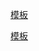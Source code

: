 {{Navbox
|name = 红茶
|title = [[红茶|<font color="#FFFFFF">红茶</font>]]
|titlestyle = background:#ee5500;color:#fff
|groupstyle = background:#f9a07a
|bodyclass=hlist
|state = {{{state<includeonly>|autocollapse</includeonly>}}}
|group1=[[茶的製作|製法]]
|list1=
*[[萎凋]]
*[[揉捻|揉捏/揉切]]
*[[發酵]]
*[[乾燥]]
|group2=产地
|list2=
{{Navbox subgroup|groupstyle = background:#f9a07a
|group1=[[中国茶|中国大陆]]
|list1= 
*小种
**[[正山小种]]
**[[金骏眉]]
*工夫
**[[海南紅茶]]
**[[九曲红梅]]
**[[滇红|云南红茶]]
***[[勐海大叶茶]]
***[[勐库大叶茶]]
**[[祁门红茶]]
***[[浮樑红茶]]
***[[霍山红茶]]
**[[宁州红茶]]
**[[宜昌红茶]]
***[[石門红茶]]
**[[四川紅茶]]
***[[貴州紅茶]]
**[[湖南紅茶]]
**[[福建红茶]]
***[[坦洋红茶]]
***[[白琳红茶]]
***[[政和红茶]]
**[[浙江红茶]]
**[[江蘇紅茶]]
**[[广东红茶]]
**[[英德红茶]]
*[[红碎茶]]
|group2=[[台湾茶|臺湾]]
|list2=
*[[阿薩姆紅茶]]
**[[臺茶7號]]
**[[台茶8號]]
*[[紅玉紅茶]]
**[[臺茶18號]]
*[[蜜香红茶]]
*[[日月潭紅茶]]
|group3 = [[印度茶|印度]]
|list3=
*[[阿薩姆紅茶|阿萨姆]]
*[[大吉嶺茶|大吉岭]]
*[[尼尔吉里茶|尼尔吉里]]
*[[锡金茶|锡金]]
|group4=[[锡兰茶|斯里兰卡]]
|list4 =
*[[锡兰高地红茶|高地]]
**[[汀布拉红茶|汀布拉]]
**[[康提茶|康提]]
**[[努沃勒埃利耶红茶|努沃勒埃利耶]]
**[[乌沃红茶|乌沃]]
|group5=其他
|list5=
*[[肯尼亚茶|肯尼亚]]
*[[印尼茶|印尼]]
*[[尼泊尔茶|尼泊尔]]
*[[喀麦隆茶|喀麦隆]]
*[[土耳其茶|土耳其]]
*[[產茶地列表|更多...]]
}}
|group3=[[再加工茶]]
|list3=
*[[英国早餐茶]]
*[[爱尔兰早餐茶]]
*[[下午拼配茶]]
*[[威尔士王子茶]]
*[[俄罗斯商队茶]]
*[[格雷伯爵茶]]
*[[格雷仕女茶]]
*[[荔枝红茶]]
*[[珠兰花茶]]
|group4=参见
|list4=
*[[红茶菌]]

}}<noinclude>{{collapsible option}}
[[Category:茶|模板]][[category:紅茶|模板]]
</noinclude>